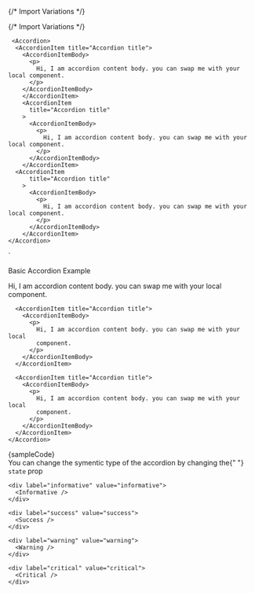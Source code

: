 
{/* Import Variations */}


{/* Import Variations */}


     <Accordion>
      <AccordionItem title="Accordion title">
        <AccordionItemBody>
          <p>
            Hi, I am accordion content body. you can swap me with your local component.
          </p>
        </AccordionItemBody>
        </AccordionItem>
        <AccordionItem
          title="Accordion title"
        >
          <AccordionItemBody>
            <p>
              Hi, I am accordion content body. you can swap me with your local component.
            </p>
          </AccordionItemBody>
        </AccordionItem>
      <AccordionItem
          title="Accordion title"
        >
          <AccordionItemBody>
            <p>
              Hi, I am accordion content body. you can swap me with your local component.
            </p>
          </AccordionItemBody>
        </AccordionItem>
    </Accordion>
`

<Section contained={true} style={{ paddingTop: 30 }}>
  <p>Basic Accordion Example</p>

  <Preview wrapper={true}>
    <Accordion>
      <AccordionItem title="Accordion title">
        <AccordionItemBody>
          <p>
            Hi, I am accordion content body. you can swap me with your local
            component.
          </p>
        </AccordionItemBody>
      </AccordionItem>

      <AccordionItem title="Accordion title">
        <AccordionItemBody>
          <p>
            Hi, I am accordion content body. you can swap me with your local
            component.
          </p>
        </AccordionItemBody>
      </AccordionItem>

      <AccordionItem title="Accordion title">
        <AccordionItemBody>
          <p>
            Hi, I am accordion content body. you can swap me with your local
            component.
          </p>
        </AccordionItemBody>
      </AccordionItem>
    </Accordion>
  </Preview>

  <Snippet language="js">
    {sampleCode}
  </Snippet>
</Section>

<Section title="State" style={{ paddingTop: 0 }}>
  You can change the symentic type of the accordion by changing the{" "}
  <Code small={true}>state</Code> prop

  <Switcher>
    <div label="neutral" value="neutral">
      <Neutral />
    </div>

    <div label="informative" value="informative">
      <Informative />
    </div>

    <div label="success" value="success">
      <Success />
    </div>

    <div label="warning" value="warning">
      <Warning />
    </div>

    <div label="critical" value="critical">
      <Critical />
    </div>
  </Switcher>
</Section>

<Disabled />

<Description />

<Icon />

<Checkbox />

[//]: # "<Footer />"
